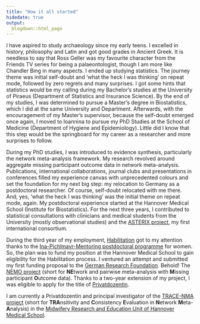 ```yaml
---
title: "How it all started"
hidedate: true
output: 
  blogdown::html_page
---
```


I have aspired to study archaeology since my early teens. I excelled in history, philosophy and Latin and got good grades in Ancient Greek. It is needless to say that Ross Geller was my favourite character from the Friends TV series for being a palaeontologist, though I am more like Chandler Bing in many aspects. I ended up studying statistics. The journey theme was initial self-doubt and ‘what the heck I was thinking’ on repeat mode, followed by zero regrets and many surprises. I got some hints that statistics would be my calling during my Bachelor's studies at the University of Piraeus (Department of Statistics and Insurance Science). By the end of my studies, I was determined to pursue a Master's degree in Biostatistics, which I did at the same University and Department. Afterwards, with the encouragement of my Master's supervisor, because the self-doubt emerged once again, I moved to Ioannina to pursue my PhD Studies at the School of Medicine (Department of Hygiene and Epidemiology). Little did I know that this step would be the springboard for my career as a researcher and more surprises to follow. 

During my PhD studies, I was introduced to evidence synthesis, particularly the network meta-analysis framework. My research revolved around aggregate missing participant outcome data in network meta-analysis. Publications, international collaborations, journal clubs and presentations in conferences filled my experience canvas with unprecedented colours and set the foundation for my next big step: my relocation to Germany as a postdoctoral researcher. Of course, self-doubt relocated with me there. And, yes, ‘what the heck I was thinking’ was the initial theme on repeat mode, again. My postdoctoral experience started at the Hannover Medical School (Institute for Biostatistics). For the next three years, I contributed to statistical consultations with clinicians and medical students from the University (mostly observational studies) and the [ASTERIX project](http://www.asterix-fp7.eu/), my first international consortium. 

During the third year of my employment, [Habilitation](https://en.wikipedia.org/wiki/Habilitation) got to my attention thanks to the [Ina-Pichlmayr-Mentoring postdoctoral programme](https://www.mhh.de/gleichstellung/ina-pichlmayr-mentoring) for women. So, the plan was to fund my position at the Hannover Medical School to gain eligibility for the Habilitation process. I ventured an attempt and submitted my first funding proposal to the [German Research Foundation](https://www.dfg.de/en/). Behold! The [NEMO project](https://gepris.dfg.de/gepris/projekt/339420617?language=en) (short for **NE**twork and pairwise meta-analysis with **M**issing participant **O**utcome data). Thanks to a two-year extension of my project, I was eligible to apply for the title of [Privatdozentin](https://en.wikipedia.org/wiki/Privatdozent).

I am currently a Privatdozentin and principal investigator of the [TRACE-NMA project](https://gepris.dfg.de/gepris/projekt/462260733) (short for **TRA**nsitivity and **C**onsistency **E**valuation in **N**etwork **M**eta-**A**nalysis) in the [Midwifery Research and Education Unit of Hannover Medical School](https://www.mhh.de/hebammenwissenschaft). 
